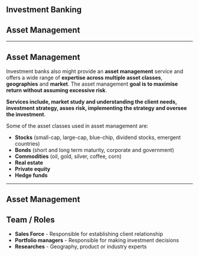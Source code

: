 <Section>

<Cover>

# Investment Banking
## Asset Management

</Cover>

---

# Asset Management

Investment banks also might provide an __asset management__ service and 
offers a wide range of __expertise across multiple asset classes__, 
__geographies__ and __market__. The asset management __goal is to maximise return without 
assuming excessive risk__. 

__Services include, market study and understanding the client needs, 
investment strategy, asses risk, implementing the strategy and oversee
 the investment__.

Some of the asset classes used in asset management are:
- __Stocks__ (small-cap, large-cap, blue-chip, dividend stocks, emergent countries)
- __Bonds__ (short and long term maturity, corporate and government)
- __Commodities__ (oil, gold, silver, coffee, corn)
- __Real estate__
- __Private equity__
- __Hedge funds__

---

# Asset Management

## Team / Roles
  
  - __Sales Force__ - Responsible for establishing client relationship
  - __Portfolio managers__ - Responsible for making investment decisions
  - __Researches__ - Geography, product or industry experts

</Section>
